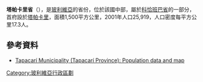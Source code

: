 '''塔帕卡里省'''（{{lang-es|Provincia de Tapacarí}}），是[[玻利維亞|玻利維亞]]的省份，位於該國中部，屬於[[科恰班巴省|科恰班巴省]]的一部分，首府設於[[塔帕卡里|塔帕卡里]]，面積1,500平方公里，2001年人口25,919，人口密度每平方公里17.3人。

==參考資料==
* [https://web.archive.org/web/20160329204010/http://www.ine.gob.bo/publicaciones/visorPdf.aspx?Codigo=031101&tipo=1 Tapacarí Municipality (Tapacarí Province): Population data and map]

{{Coord|17|35|S|67|05|W|type:adm2nd_region:BO|display=title}}

{{Bolivia-geo-stub}}
{{玻利維亞省份}}

[[Category:玻利維亞行政區劃|Category:玻利維亞行政區劃]]